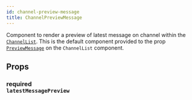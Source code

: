 ```yaml
---
id: channel-preview-message
title: ChannelPreviewMessage
---
```



Component to render a preview of latest message on channel within the [`ChannelList`](./channel-list.mdx).
This is the default component provided to the prop [`PreviewMessage`](./channel-list.mdx#previewmessage) on the `ChannelList` component.

## Props

### <div class="label description required">required</div> `latestMessagePreview`

<LatestMessagePreview />

